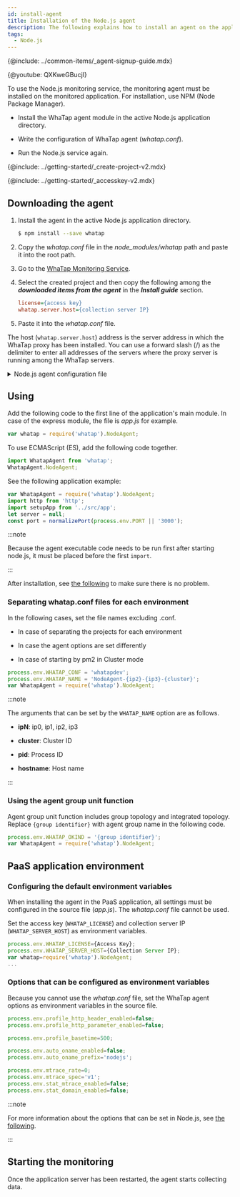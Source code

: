 ```yaml
---
id: install-agent
title: Installation of the Node.js agent
description: The following explains how to install an agent on the application server in the Node.js environment.
tags:
  - Node.js
---
```



{@include: ../common-items/_agent-signup-guide.mdx}

{@youtube: QXKweGBucjI}

To use the Node.js monitoring service, the monitoring agent must be installed on the monitored application. For installation, use NPM (Node Package Manager).

-   Install the WhaTap agent module in the active Node.js application directory.

-   Write the configuration of WhaTap agent (_whatap.conf_).

-   Run the Node.js service again.

{@include: ../getting-started/_create-project-v2.mdx}

{@include: ../getting-started/_accesskey-v2.mdx}

## Downloading the agent

1.  Install the agent in the active Node.js application directory.

    ```bash
    $ npm install --save whatap
    ```

2.  Copy the _whatap.conf_ file in the _node_modules/whatap_ path and paste it into the root path.

3.  Go to the [WhaTap Monitoring Service](https://service.whatap.io).

4.  Select the created project and then copy the following among the **_downloaded items from the agent_** in the **_Install guide_** section.

    ```ini title='예시'
    license={access key}
    whatap.server.host={collection server IP}
    ```

5.  Paste it into the _whatap.conf_ file.

The host (`whatap.server.host`) address is the server address in which the WhaTap proxy has been installed. You can use a forward slash (/) as the delimiter to enter all addresses of the servers where the proxy server is running among the WhaTap servers.

<details>
<summary>Node.js agent configuration file</summary>

The roles of each file that makes up the Node.js monitoring service are as follows:

-   _whatap.conf_: Sample of the agent configuration file. Copy the file and enter the access key.

-   _lib_: Agent and tracer program

-   _README.md_: Guide to the agent installation

-   _package.json_: Configuration file for the NPM module environment

-   _index.js_: Main export declaration file

</details>

## Using

Add the following code to the first line of the application's main module. In case of the express module, the file is _app.js_ for example.

```javascript title='Javascript'
var whatap = require('whatap').NodeAgent;
```

To use ECMAScript (ES), add the following code together.

```javascript title='ES'
import WhatapAgent from 'whatap';
WhatapAgent.NodeAgent;
```

See the following application example:

```javascript
var WhatapAgent = require('whatap').NodeAgent;
import http from 'http';
import setupApp from '../src/app';
let server = null;
const port = normalizePort(process.env.PORT || '3000');
```

:::note

Because the agent executable code needs to be run first after starting node.js, it must be placed before the first `import`.

:::

After installation, see [the following](install-check) to make sure there is no problem.

### Separating whatap.conf files for each environment

In the following cases, set the file names excluding .conf.

-   In case of separating the projects for each environment

-   In case the agent options are set differently

-   In case of starting by pm2 in Cluster mode

```javascript
process.env.WHATAP_CONF = 'whatapdev';
process.env.WHATAP_NAME = 'NodeAgent-{ip2}-{ip3}-{cluster}';
var WhatapAgent = require('whatap').NodeAgent;
```

:::note

The arguments that can be set by the `WHATAP_NAME` option are as follows.

-   **ipN**: ip0, ip1, ip2, ip3

-   **cluster**: Cluster ID

-   **pid**: Process ID

-   **hostname**: Host name

:::

### Using the agent group unit function

Agent group unit function includes group topology and integrated topology. Replace `{group identifier}` with agent group name in the following code.

```javascript
process.env.WHATAP_OKIND = '{group identifier}';
var WhatapAgent = require('whatap').NodeAgent;
```

## PaaS application environment

### Configuring the default environment variables

When installing the agent in the PaaS application, all settings must be configured in the source file (_app.js_). The _whatap.conf_ file cannot be used.

Set the access key (`WHATAP_LICENSE`) and collection server IP (`WHATAP_SERVER_HOST`) as environment variables.

```javascript title='app.js'
process.env.WHATAP_LICENSE={Access Key};
process.env.WHATAP_SERVER_HOST={Collection Server IP};
var whatap=require('whatap').NodeAgent;
...
```

### Options that can be configured as environment variables

Because you cannot use the _whatap.conf_ file, set the WhaTap agent options as environment variables in the source file.

```javascript title='app.js'
process.env.profile_http_header_enabled=false;
process.env.profile_http_parameter_enabled=false;

process.env.profile_basetime=500;

process.env.auto_oname_enabled=false;
process.env.auto_oname_prefix='nodejs';

process.env.mtrace_rate=0;
process.env.mtrace_spec='v1';
process.env.stat_mtrace_enabled=false;
process.env.stat_domain_enabled=false;
```

:::note

For more information about the options that can be set in Node.js, see [the following](set-agent).

:::

## Starting the monitoring

Once the application server has been restarted, the agent starts collecting data.
